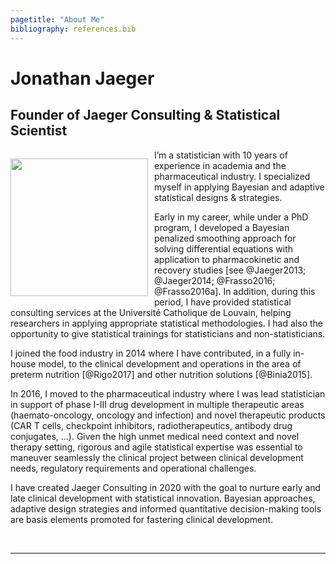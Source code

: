 ```yaml
---
pagetitle: "About Me"
bibliography: references.bib
---
```


# Jonathan Jaeger
## Founder of Jaeger Consulting & Statistical Scientist

<div style= "float:left; position:relative;">
<a href="https://www.linkedin.com/in/jonathanjaeger">
<img src="images/profile_picture_jonathan_jaeger.png" style="height: 220px; magin-top: 10px; margin-right: 10px;">
</a>
</div>

I'm a statistician with 10 years of experience in academia and the pharmaceutical industry. I specialized myself in applying Bayesian and adaptive statistical designs & strategies.

Early in my career, while under a PhD program, I developed a Bayesian penalized smoothing approach for solving differential equations with application to pharmacokinetic and recovery studies [see @Jaeger2013; @Jaeger2014; @Frasso2016; @Frasso2016a]. In addition, during this period, I have provided statistical consulting services at the Université Catholique de Louvain, helping researchers in applying appropriate statistical methodologies. I had also the opportunity to give statistical trainings for statisticians and non-statisticians.

I joined the food industry in 2014 where I have contributed, in a fully in-house model, to the clinical development and operations in the area of preterm nutrition [@Rigo2017] and other nutrition solutions [@Binia2015].

In 2016, I moved to the pharmaceutical industry where I was lead statistician in support of phase I-III drug development in multiple therapeutic areas (haemato-oncology, oncology and infection) and novel therapeutic products (CAR T cells, checkpoint inhibitors, radiotherapeutics, antibody drug conjugates, ...). Given the high unmet medical need context and novel therapy setting, rigorous and agile statistical expertise was essential to maneuver seamlessly the clinical project between clinical development needs, regulatory requirements and operational challenges.

I have created Jaeger Consulting in 2020 with the goal to nurture early and late clinical development with statistical innovation. Bayesian approaches, adaptive design strategies and informed quantitative decision-making tools are basis elements promoted for fastering clinical development.

<br>

---

<br>